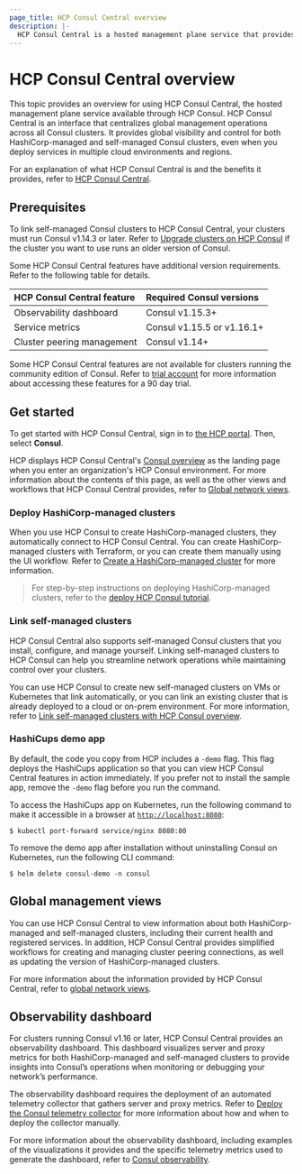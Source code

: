 ```yaml
---
page_title: HCP Consul Central overview
description: |-
  HCP Consul Central is a hosted management plane service that provides cluster management and observability features for your entire network. Get started with HCP Consul Central using either HashiCorp-managed or self-managed clusters.
---
```


# HCP Consul Central overview

This topic provides an overview for using HCP Consul Central, the hosted management plane service available through HCP Consul. HCP Consul Central is an interface that centralizes global management operations across all Consul clusters. It provides global visibility and control for both HashiCorp-managed and self-managed Consul clusters, even when you deploy services in multiple cloud environments and regions.

For an explanation of what HCP Consul Central is and the benefits it provides, refer to [HCP Consul Central](/hcp/docs/consul/concepts/consul-central).

## Prerequisites

To link self-managed Consul clusters to HCP Consul Central, your clusters must run Consul v1.14.3 or later. Refer to [Upgrade clusters on HCP Consul](/hcp/docs/consul/upgrade) if the cluster you want to use runs an older version of Consul.

Some HCP Consul Central features have additional version requirements. Refer to the following table for details.

| HCP Consul Central feature | Required Consul versions   |
| :------------------------- | :------------------------- |
| Observability dashboard    | Consul v1.15.3+            |
| Service metrics            | Consul v1.15.5 or v1.16.1+ |
| Cluster peering management | Consul v1.14+              |

Some HCP Consul Central features are not available for clusters running the community edition of Consul. Refer to [trial account](/hcp/docs/consul/concepts/consul-central#trial-account) for more information about accessing these features for a 90 day trial.

## Get started

To get started with HCP Consul Central, sign in to [the HCP portal](https://portal.cloud.hashicorp.com/). Then, select **Consul**.

HCP displays HCP Consul Central's [Consul overview](/hcp/docs/consul/monitor/consul-central/network-views#consul-overview) as the landing page when you enter an organization's HCP Consul environment. For more information about the contents of this page, as well as the other views and workflows that HCP Consul Central provides, refer to [Global network views](/hcp/docs/consul/monitor/consul-central/network-views).

### Deploy HashiCorp-managed clusters

When you use HCP Consul to create HashiCorp-managed clusters, they automatically connect to HCP Consul Central. You can create HashiCorp-managed clusters with Terraform, or you can create them manually using the UI workflow. Refer to [Create a HashiCorp-managed cluster](/hcp/docs/consul/hcp-managed/create) for more information.

> For step-by-step instructions on deploying HashiCorp-managed clusters, refer to the [deploy HCP Consul tutorial](/consul/tutorials/get-started-hcp/hcp-gs-deploy).

### Link self-managed clusters

HCP Consul Central also supports self-managed Consul clusters that you install, configure, and manage yourself. Linking self-managed clusters to HCP Consul can help you streamline network operations while maintaining control over your clusters.

You can use HCP Consul to create new self-managed clusters on VMs or Kubernetes that link automatically, or you can link an existing cluster that is already deployed to a cloud or on-prem environment. For more information, refer to [Link self-managed clusters with HCP Consul overview](/hcp/docs/consul/self-managed).

### HashiCups demo app

By default, the code you copy from HCP includes a `-demo` flag. This flag deploys the HashiCups application so that you can view HCP Consul Central features in action immediately. If you prefer not to install the sample app, remove the `-demo` flag before you run the command.

To access the HashiCups app on Kubernetes, run the following command to make it accessible in a browser at [`http://localhost:8080`](http://localhost:8080):

```shell-session
$ kubectl port-forward service/nginx 8080:80
```

To remove the demo app after installation without uninstalling Consul on Kubernetes, run the following CLI command:

```shell-session
$ helm delete consul-demo -n consul
```

## Global management views

You can use HCP Consul Central to view information about both HashiCorp-managed and self-managed clusters, including their current health and registered services. In addition, HCP Consul Central provides simplified workflows for creating and managing cluster peering connections, as well as updating the version of HashiCorp-managed clusters.

For more information about the information provided by HCP Consul Central, refer to [global network views](/hcp/docs/consul/monitor/consul-central/network-views).

## Observability dashboard

For clusters running Consul v1.16 or later, HCP Consul Central provides an observability dashboard. This dashboard visualizes server and proxy metrics for both HashiCorp-managed and self-managed clusters to provide insights into Consul’s operations when monitoring or debugging your network’s performance.

The observability dashboard requires the deployment of an automated telemetry collector that gathers server and proxy metrics. Refer to [Deploy the Consul telemetry collector](/hcp/docs/consul/monitor/consul-central/observability/telemetry-collector) for more information about how and when to deploy the collector manually.

For more information about the observability dashboard, including examples of the visualizations it provides and the specific telemetry metrics used to generate the dashboard, refer to [Consul observability](/hcp/docs/consul/monitor/consul-central/observability).
